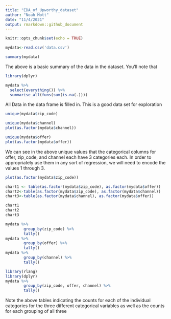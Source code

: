 ```yaml
---
title: "EDA_of_Upworthy_dataset"
author: "Noah Mott"
date: "11/4/2021"
output: rmarkdown::github_document
---
```


```r
knitr::opts_chunk$set(echo = TRUE)
```

```r
mydata<-read.csv('data.csv')
```

```r
summary(mydata)
```
The above is a basic summary of the data in the dataset. You'll note that 

```r
library(dplyr)
```
```r
mydata %>%
  select(everything()) %>%  
  summarise_all(funs(sum(is.na(.))))
```
All Data in the data frame is filled in. This is a good data set for exploration
```r
unique(mydata$zip_code)
```
```r
unique(mydata$channel)
plot(as.factor(mydata$channel))
```
```r
unique(mydata$offer)
plot(as.factor(mydata$offer))

```
We can see in the above unique values that the categorical columns for offer, zip_code, and channel each have 3 categories each. In order to appropriately use them in any sort of regression, we will need to encode the values 1 through 3.

```r
plot(as.factor(mydata$zip_code))
```
```r
chart1 <- table(as.factor(mydata$zip_code), as.factor(mydata$offer))
chart2<-table(as.factor(mydata$zip_code), as.factor(mydata$channel))
chart3<-table(as.factor(mydata$channel), as.factor(mydata$offer))
```

```r
chart1
chart2
chart3
```
```r
mydata %>%
        group_by(zip_code) %>%
        tally()
mydata %>%
        group_by(offer) %>%
        tally()
mydata %>%
        group_by(channel) %>%
        tally()
```

```r

library(rlang)
library(dplyr)
mydata %>%
        group_by(zip_code, offer, channel) %>%
        tally()

```

Note the above tables indicating the counts for each of the individual categories for the three different categorical variables as well as the counts for each grouping of all three 